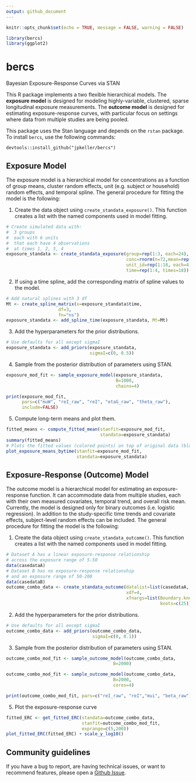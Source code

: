 ```yaml
---
output: github_document
---
```


<!-- README.md is generated from README.Rmd. Please edit that file -->

```r
knitr::opts_chunk$set(echo = TRUE, message = FALSE, warning = FALSE)

library(bercs)
library(ggplot2)
```

# bercs
Bayesian Exposure-Response Curves via STAN

This R package implements a two flexible hierarchical models. The **exposure model** is designed for modeling highly-variable, clustered, sparse longitudinal exposure measurements. The **outcome model** is designed for estimating exposure-response curves, with particular focus on settings where data from multiple studies are being pooled.

This package uses the Stan language and depends on the `rstan` package. To install `bercs`, use the following commands:  
```
devtools::install_github("jpkeller/bercs")
```

## Exposure Model

The exposure model is a hierarchical model for concentrations as a function of group means, cluster random effects, unit (e.g. subject or household) random effects, and temporal spline. The general procedure for fitting the model is the following:

1. Create the data object using `create_standata_exposure()`. This function creates a list with the named components used in model fitting.

```r
# Create simulated data with:
#  3 groups
#  each with 6 units
#  that each have 4 observations
#  at times 1, 2, 3, 4
exposure_standata <- create_standata_exposure(group=rep(1:3, each=24),
                                              conc=rnorm(n=72,mean=rep(c(0, 2, 4), each=23)),
                                              unit_id=rep(1:18, each=4),
                                              time=rep(1:4, times=18))
```

2. If using a time spline, add the corresponding matrix of spline values to the model.

```r
# Add natural splines with 3 df
Mt <- create_spline_matrix(x=exposure_standata$time,
                    df=3,
                    fn="ns")
exposure_standata <- add_spline_time(exposure_standata, Mt=Mt)
```
3. Add the hyperparameters for the prior distributions.

```r
# Use defaults for all except sigmaI
exposure_standata <- add_priors(exposure_standata,
                                sigmaI=c(0, 0.5))
```


4. Sample from the posterior distribution of parameters using STAN.

```r
exposure_mod_fit <- sample_exposure_model(exposure_standata,
                                          B=1000,
                                          chains=4)
```
```r
print(exposure_mod_fit,
      pars=c("muW", "reI_raw", "reI", "etaG_raw", "theta_raw"),
      include=FALSE)
```

5. Compute long-term means and plot them.

```r
fitted_means <- compute_fitted_mean(stanfit=exposure_mod_fit,
                                    standata=exposure_standata)
summary(fitted_means)
# Plots the fitted values (colored points) on top of original data (black outlines).
plot_exposure_means_bytime(stanfit=exposure_mod_fit,
                           standata=exposure_standata)
```



## Exposure-Response (Outcome) Model


The outcome model is a hierarchical model for estimating an exposure-response function. 
It can accommodate data from multiple studies, each with their own measured covariates, temporal trend, and overall risk mean. Currently, the model is designed only for binary outcomes (i.e. logistic regression). In addition to the study-specific time trends and covariate effects, subject-level random effects can be included. The general procedure for fitting the model is the following:

1. Create the data object using `create_standata_outcome()`. This function creates a list with the named components used in model fitting.

```r
# Dataset A has a linear exposure-response relationship
# across the exposure range of 5-50
data(casedataA)
# Dataset B has no exposure-response relationship
# and an exposure range of 50-200
data(casedataB)
outcome_combo_data <- create_standata_outcome(datalist=list(casedataA, casedataB),
                                              xdf=4,
                                              xfnargs=list(Boundary.knots=c(5, 200),
                                                           knots=c(25)))
```


2. Add the hyperparameters for the prior distributions.

```r
# Use defaults for all except sigmaI
outcome_combo_data <- add_priors(outcome_combo_data,
                                 sigmaI=c(0, 0.1))
```

3. Sample from the posterior distribution of parameters using STAN.

```r
outcome_combo_mod_fit <- sample_outcome_model(outcome_combo_data,
                                         B=2000)
```

```r
outcome_combo_mod_fit <- sample_outcome_model(outcome_combo_data,
                                         B=2000,
                                         cores=4)
```

```r
print(outcome_combo_mod_fit, pars=c("reI_raw", "reI","mui", "beta_raw"), include=FALSE)
```

5. Plot the exposure-response curve

```r
fitted_ERC <- get_fitted_ERC(standata=outcome_combo_data,
                             stanfit=outcome_combo_mod_fit,
                             exprange=c(5,200))
plot_fitted_ERC(fitted_ERC) + scale_y_log10()
```





## Community guidelines

If you have a bug to report, are having technical issues, or want to recommend features, please open a [Github Issue](https://github.com/jpkeller/bercs/issues). 
